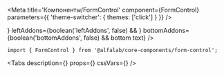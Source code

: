 


<Meta
    title='Компоненты/FormControl'
    component={FormControl}
    parameters={{ 'theme-switcher': { themes: ['click'] } }}
/>


<!-- Canvas -->

<Story name='FormControl'>
    <FormControl
        block={boolean('block', true)}
        size={select('size', ['s', 'm', 'l', 'xl'], 's')}
        disabled={boolean('disabled', false)}
        filled={boolean('filled', false)}
        focused={boolean('focused', false)}
        label={text('label', '')}
        hint={text('hint', '')}
        error={text('error', '')}
        rightAddons={boolean('rightAddons', false) && !text('error') && <Icon />}
        leftAddons={boolean('leftAddons', false) && <Icon />}
        bottomAddons={boolean('bottomAddons', false) && <span>bottom text</span>}
    />
</Story>


<!-- Docs -->

<ComponentHeader
    name='FormControl'
    version={version}
    package='@alfalab/core-components/form-control'
    stage={3}
    design='https://www.figma.com/file/hqSP3L6qu8UcL3sf18Su1M/Web-Components?node-id=49%3A0'
/>

```tsx
import { FormControl } from '@alfalab/core-components/form-control';
```

<Tabs
    description={<Description />}
    props={<Props of={FormControl} />}
    cssVars={<CssVars css={styles} />}
/>
